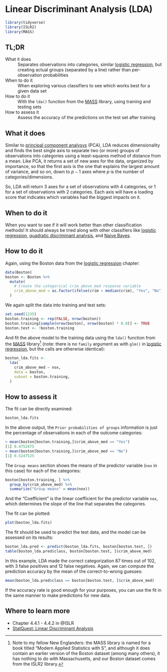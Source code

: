 # Linear Discriminant Analysis (LDA) {#linear-discriminant-analysis}

```r
library(tidyverse)
library(ISLR2)
library(MASS)
```

## TL;DR

What it does
: Separates observations into categories, similar [logistic regression](#logistic-regression), but creating actual groups (separated by a line) rather than per-observation probabilities

When to do it
: When exploring various classifiers to see which works best for a given data set

How to do it
: With the `lda()` function from the [MASS](https://cran.r-project.org/web/packages/MASS/index.html) library, using training and testing sets

How to assess it
: Assess the accuracy of the predictions on the test set after training

## What it does

Similar to [principal component analysys](#principal-component-analysis) (PCA), LDA reduces dimensionality and finds the best single axis to separate two (or more) groups of observations into categories using a least-squares method of distance from a mean. Like PCA, it returns a set of new axes for the data, organized by importance, so that the first axis is the one that explains the largest amount of variance, and so on, down to $p - 1$ axes where $p$ is the number of categories/dimensions.

So, LDA will return 3 axes for a set of observations with 4 categories, or 1 for a set of observations with 2 categories. Each axis will have a loading score that indicates which variables had the biggest impacts on it.

## When to do it

When you want to see if it will work better than other classification methods! It should always be tried along with other classifiers like [logistic regression](#logistic-regression), [quadratic discriminant analysis](#quadratic-discriminant-analysis), and [Naive Bayes](#naive-bayes).

## How to do it

Again, using the Boston data from the [logistic regression](#logistic-regression) chapter:

```r
data(Boston)
boston <- Boston %>%
  mutate(
    # Create the categorical crim_above_med response variable
    crim_above_med = as.factor(ifelse(crim > median(crim), "Yes", "No")),
  )
```

We again split the data into training and test sets:

```r
set.seed(1235)
boston.training <- rep(FALSE, nrow(boston))
boston.training[sample(nrow(boston), nrow(boston) * 0.8)] <- TRUE
boston.test <- !boston.training
```

And fit the above model to the training data using the `lda()` function from the [MASS](https://cran.r-project.org/web/packages/MASS/index.html) library^[Note to my fellow New Englanders: the MASS library is named for a book titled "Modern Applied Statistics with S", and although it does contain an earlier version of the Boston dataset (among many others), it has nothing to do with Massachusetts, and our Boston dataset comes from the ISLR2 library.] (note: there is no `family` argument as with `glm()` in [logistic regression](#logistic-regression), but the calls are otherwise identical):

```r
boston_lda.fits <-
  lda(
    crim_above_med ~ nox,
    data = boston,
    subset = boston.training,
  )
```

## How to assess it

The fit can be directly examined:

```r
boston_lda.fits
```

In the above output, the `Prior probabilities of groups` information is just the percentage of observations in each of the outcome categories:

```r
> mean(boston[boston.training,]$crim_above_med == "Yes")
[1] 0.4752475
> mean(boston[boston.training,]$crim_above_med == "No")
[1] 0.5247525
```

The `Group means` section shows the means of the predictor variable (`nox` in this case) for each of the categories:

```r
boston[boston.training, ] %>%
  group_by(crim_above_med) %>%
  summarize("Group means" = mean(nox))
```

And the "Coefficient" is the linear coefficient for the predictor variable `nox`, which determines the slope of the line that separates the categories.

The fit can be plotted:

```r
plot(boston_lda.fits)
```

<!--
TODO: explain the blue legos, what are we looking at?
-->

The fit should be used to predict the test data, and the model can be assessed on its results:

```r
boston_lda.pred <- predict(boston_lda.fits, boston[boston.test, ])
table(boston_lda.pred$class, boston[boston.test, ]$crim_above_med)
```

In this example, LDA made the correct categorization 87 times out of 102, with 3 false positives and 12 false negatives. Again, we can compute the prediction accuracy by the mean of the correct-to-wrong guesses:

```r
mean(boston_lda.pred$class == boston[boston.test, ]$crim_above_med)
```

If the accuracy rate is good enough for your purposes, you can use the fit in the same manner to make predictions for new data.

<!--
TODO need something on interpreting the output beyond just the accuracy.
-->

## Where to learn more

- Chapter 4.4.1 - 4.4.2 in @ISLR
- [StatQuest: Linear Discriminant Analysis](https://www.youtube.com/watch?v=azXCzI57Yfc)


